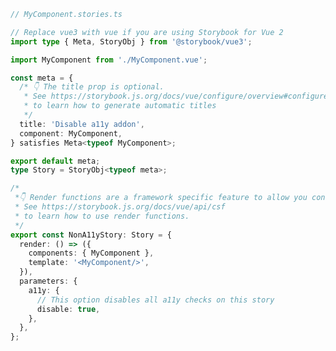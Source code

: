 ```ts
// MyComponent.stories.ts

// Replace vue3 with vue if you are using Storybook for Vue 2
import type { Meta, StoryObj } from '@storybook/vue3';

import MyComponent from './MyComponent.vue';

const meta = {
  /* 👇 The title prop is optional.
   * See https://storybook.js.org/docs/vue/configure/overview#configure-story-loading
   * to learn how to generate automatic titles
   */
  title: 'Disable a11y addon',
  component: MyComponent,
} satisfies Meta<typeof MyComponent>;

export default meta;
type Story = StoryObj<typeof meta>;

/*
 *👇 Render functions are a framework specific feature to allow you control on how the component renders.
 * See https://storybook.js.org/docs/vue/api/csf
 * to learn how to use render functions.
 */
export const NonA11yStory: Story = {
  render: () => ({
    components: { MyComponent },
    template: '<MyComponent/>',
  }),
  parameters: {
    a11y: {
      // This option disables all a11y checks on this story
      disable: true,
    },
  },
};
```
